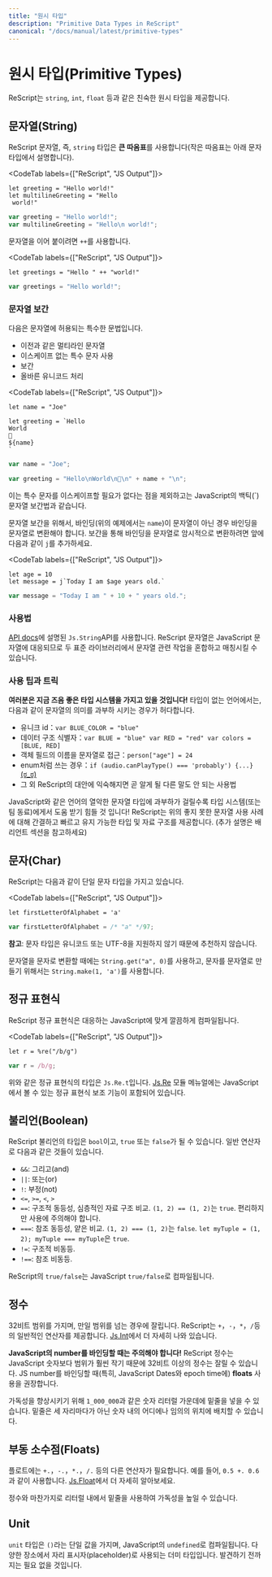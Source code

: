```yaml
---
title: "원시 타입"
description: "Primitive Data Types in ReScript"
canonical: "/docs/manual/latest/primitive-types"
---
```


<!--
# Primitive Types
-->
# 원시 타입(Primitive Types)

<!--
ReScript comes with the familiar primitive types like `string`, `int`, `float`, etc.
-->

ReScript는 `string`, `int`, `float` 등과 같은 친숙한 원시 타입을 제공합니다.

<!-- TODO: doc unit -->

<!--
## String
-->
## 문자열(String)

<!--
ReScript `string`s are delimited using **double** quotes (single quotes are reserved for the character type below).
-->

ReScript 문자열, 즉, `string` 타입은 **큰 따옴표**를 사용합니다(작은 따옴표는 아래 문자 타입에서 설명합니다).

<CodeTab labels={["ReScript", "JS Output"]}>

```res example
let greeting = "Hello world!"
let multilineGreeting = "Hello
 world!"
```
```js
var greeting = "Hello world!";
var multilineGreeting = "Hello\n world!";
```

</CodeTab>

<!--
To concatenate strings, use `++`:
-->

문자열을 이어 붙이려면 `++`를 사용합니다.

<CodeTab labels={["ReScript", "JS Output"]}>

```res example
let greetings = "Hello " ++ "world!"
```
```js
var greetings = "Hello world!";
```

</CodeTab>

<!--
### String Interpolation
-->
### 문자열 보간

<!--
There's a special syntax for string that allows
-->

다음은 문자열에 허용되는 특수한 문법입니다.

<!--
- multiline string just like before
- no special character escaping
- Interpolation
- Proper unicode handling
-->

- 이전과 같은 멀티라인 문자열
- 이스케이프 없는 특수 문자 사용
- 보간
- 올바른 유니코드 처리

<CodeTab labels={["ReScript", "JS Output"]}>

```res example
let name = "Joe"

let greeting = `Hello
World
👋
${name}
`
```
```js
var name = "Joe";

var greeting = "Hello\nWorld\n👋\n" + name + "\n";
```

</CodeTab>

<!--
This is just like JavaScript's backtick string interpolation, except without needing to escape special characters.
-->

이는 특수 문자를 이스케이프할 필요가 없다는 점을 제외하고는 JavaScript의 백틱(`) 문자열 보간법과 같습니다.

<!--
For interpolation, you'll have to convert the binding (`name` in the example) into a string if it isn't one. If you want the interpolation to implicitly convert a binding into a string, prepend a `j`:
-->

문자열 보간을 위해서, 바인딩(위의 예제에서는 `name`)이 문자열이 아닌 경우 바인딩을 문자열로 변환해야 합니다. 보간을 통해 바인딩을 문자열로 암시적으로 변환하려면 앞에 다음과 같이 `j`를 추가하세요.

<CodeTab labels={["ReScript", "JS Output"]}>

```res example
let age = 10
let message = j`Today I am $age years old.`
```
```js
var message = "Today I am " + 10 + " years old.";
```

</CodeTab>

<!--
### Usage
-->
### 사용법

<!--
See the familiar `Js.String` API in the [API docs](api/js/string). Since a ReScript string maps to a JavaScript string, you can mix & match the string operations in both standard libraries.
-->

[API docs](api/js/string)에 설명된 `Js.String`API를 사용합니다. ReScript 문자열은 JavaScript 문자열에 대응되므로 두 표준 라이브러리에서 문자열 관련 작업을 혼합하고 매칭시킬 수 있습니다.

<!--
### Tips & Tricks
-->
### 사용 팁과 트릭

<!--
**You have a good type system now!** In an untyped language, you'd often overload the meaning of string by using it as:
-->

**여러분은 지금 즈음 좋은 타입 시스템을 가지고 있을 것입니다!** 타입이 없는 언어에서는, 다음과 같이 문자열의 의미를 과부하 시키는 경우가 허다합니다.  

<!--
- a unique id: `var BLUE_COLOR = "blue"`
- an identifier into a data structure: `var BLUE = "blue" var RED = "red" var colors = [BLUE, RED]`
- the name of an object field: `person["age"] = 24`
- an enum: `if (audio.canPlayType() === 'probably') {...}` [(ಠ_ಠ)](https://developer.mozilla.org/en-US/docs/Web/API/HTMLMediaElement/canPlayType#Return_value)
- other crazy patterns you'll soon find horrible, after getting used to ReScript's alternatives.
-->

- 유니크 id：`var BLUE_COLOR = "blue"`
- 데이터 구조 식별자：`var BLUE = "blue" var RED = "red" var colors = [BLUE, RED]`
- 객체 필드의 이름을 문자열로 접근：`person["age"] = 24`
- enum처럼 쓰는 경우：`if (audio.canPlayType() === 'probably') {...}` [(ಠ_ಠ)](https://developer.mozilla.org/en-US/docs/Web/API/HTMLMediaElement/canPlayType#Return_value)
- 그 외 ReScript의 대안에 익숙해지면 곧 알게 될 다른 말도 안 되는 사용법

<!--
The more you overload the poor string type, the less the type system (or a teammate) can help you! ReScript provides concise, fast and maintainable types & data structures alternatives to the use-cases above (e.g. variants, in a later section).
-->

JavaScript와 같은 언어의 열악한 문자열 타입에 과부하가 걸릴수록 타입 시스템(또는 팀 동료)에게서 도움 받기 힘들 것 입니다! ReScript는 위의 좋지 못한 문자열 사용 사례에 대해 간결하고 빠르고 유지 가능한 타입 및 자료 구조를 제공합니다. (추가 설명은 배리언트 섹션을 참고하세요)

<!--
## Char
-->
## 문자(Char)

<!--
ReScript has a type for a string with a single letter:
-->

ReScript는 다음과 같이 단일 문자 타입을 가지고 있습니다.

<CodeTab labels={["ReScript", "JS Output"]}>

```res example
let firstLetterOfAlphabet = 'a'
```
```js
var firstLetterOfAlphabet = /* "a" */97;
```

</CodeTab>

<!--
**Note**: Char doesn't support Unicode or UTF-8 and is therefore not recommended.
-->

**참고**: 문자 타입은 유니코드 또는 UTF-8을 지원하지 않기 때문에 추천하지 않습니다.

<!--
To convert a String to a Char, use `String.get("a", 0)`. To convert a Char to a String, use `String.make(1, 'a')`.
-->

문자열을 문자로 변환할 때에는 `String.get("a", 0)`를 사용하고, 문자를 문자열로 만들기 위해서는 `String.make(1, 'a')`를 사용합니다.

<!--
Regular Expression
-->
## 정규 표현식

<!--
ReScript regular expressions compile cleanly to their JavaScript counterpart:
-->

ReScript 정규 표현식은 대응하는 JavaScript에 맞게 깔끔하게 컴파일됩니다.

<CodeTab labels={["ReScript", "JS Output"]}>

```res example
let r = %re("/b/g")
```
```js
var r = /b/g;
```

</CodeTab>

<!--
A regular expression like the above has the type `Js.Re.t`. The [Js.Re](api/js/re) module contains the regular expression helpers you have seen in JS.
-->

위와 같은 정규 표현식의 타입은 `Js.Re.t`입니다. [Js.Re](api/js/re) 모듈 메뉴얼에는 JavaScript에서 볼 수 있는 정규 표현식 보조 기능이 포함되어 있습니다.

<!--
## Boolean
-->
## 불리언(Boolean)

<!--
A ReScript boolean has the type `bool` and can be either `true` or `false`. Common operations:
-->

ReScript 불리언의 타입은 `bool`이고, `true` 또는 `false`가 될 수 있습니다. 일반 연산자로 다음과 같은 것들이 있습니다. 

<!--
- `&&`: logical and.
- `||`: logical or.
- `!`: logical not.
- `<=`, `>=`, `<`, `>`
- `==`: structural equal, compares data structures deeply. `(1, 2) == (1, 2)` is `true`. Convenient, but use with caution.
- `===`: referential equal, compares shallowly. `(1, 2) === (1, 2)` is `false`. `let myTuple = (1, 2); myTuple === myTuple` is `true`.
- `!=`: structural unequal.
- `!==`: referential unequal.
-->

- `&&`: 그리고(and)
- `||`: 또는(or)
- `!`: 부정(not)
- `<=`, `>=`, `<`, `>`
- `==`: 구조적 동등성, 심층적인 자료 구조 비교. `(1, 2) == (1, 2)`는 `true`. 편리하지만 사용에 주의해야 합니다.
- `===`: 참조 동등성, 얕은 비교. `(1, 2) === (1, 2)`는 `false`. `let myTuple = (1, 2); myTuple === myTuple`은 `true`.
- `!=`: 구조적 비동등.
- `!==`: 참조 비동등.

<!--
ReScript's `true/false` compiles into a JavaScript `true/false`.
-->

ReScript의 `true/false`는 JavaScript `true/false`로 컴파일됩니다.

<!--
## Integers
-->
## 정수

<!--
32-bits, truncated when necessary. We provide the usual operations on them: `+`, `-`, `*`, `/`, etc. See [Js.Int](api/js/int) for helper functions.
-->


32비트 범위를 가지며, 만일 범위를 넘는 경우에 잘립니다. ReScript는 `+`，`-`，`*`，`/`등의 일반적인 연산자를 제공합니다. [Js.Int](api/js/int)에서 더 자세히 나와 있습니다. 

<!--
**Be careful when you bind to JavaScript numbers!** Since ReScript integers have a much smaller range than JavaScript numbers, data might get lost when dealing with large numbers. In those cases, it’s much safer to bind the numbers as **floats**. Be extra mindful of this when binding to JavaScript Dates and their epoch time.
-->

**JavaScript의 number를 바인딩할 때는 주의해야 합니다!** ReScript 정수는 JavaScript 숫자보다 범위가 훨씬 작기 때문에  32비트 이상의 정수는 잘릴 수 있습니다. JS number를 바인딩할 때(특히, JavaScript Dates와 epoch time에) **floats** 사용을 권장합니다.

<!--
To improve readability, you may place underscores in the middle of numeric literals such as `1_000_000`. Note that underscores can be placed anywhere within a number, not just every three digits.
-->

가독성을 향상시키기 위해 `1_000_000`과 같은 숫자 리터럴 가운데에 밑줄을 넣을 수 있습니다. 밑줄은 세 자리마다가 아닌 숫자 내의 어디에나 임의의 위치에 배치할 수 있습니다.

<!--
## Floats
-->
## 부동 소수점(Floats)

<!--
Float requires other operators: `+.`, `-.`, `*.`, `/.`, etc. Like `0.5 +. 0.6`. See [Js.Float](api/js/float) for helper functions.
-->

플로트에는 `+.`，`-.`，`*.`，`/.` 등의 다른 연산자가 필요합니다. 예를 들어, `0.5 +. 0.6`과 같이 사용합니다. [Js.Float](api/js/float)에서 더 자세히 알아보세요.

<!--
As with integers, you may use underscores within literals to improve readability.
-->

정수와 마찬가지로 리터럴 내에서 밑줄을 사용하여 가독성을 높일 수 있습니다.

## Unit

<!--
The `unit` type has a single value, `()`. It compiles to JavaScript's `undefined`. It's a dummy type used as a placeholder in various places. You won't need it until you see it.
-->

`unit` 타입은 `()`라는 단일 값을 가지며, JavaScript의 `undefined`로 컴파일됩니다. 다양한 장소에서 자리 표시자(placeholder)로 사용되는 더미 타입입니다. 발견하기 전까지는 필요 없을 것입니다. 
